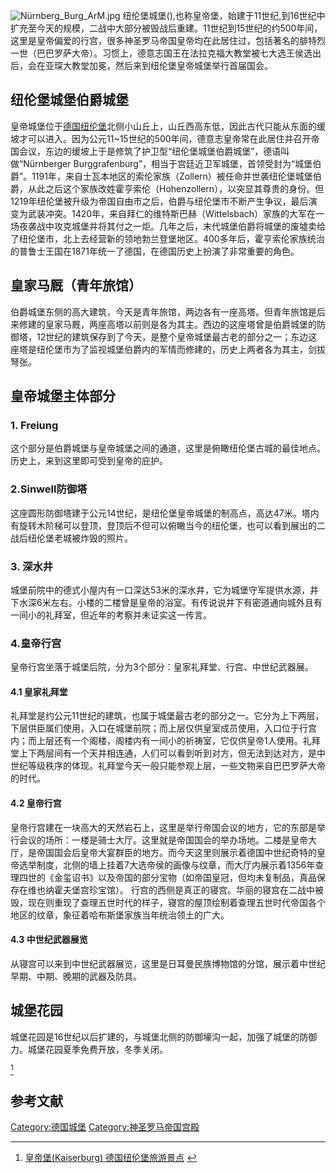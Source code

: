 {{Copy edit|time=2021-05-21T00:19:19+00:00}}
{{coord|49|27|28|N|11|04|33|E|region:DE-BY_type:landmark|display=title}}
[[Image:Nürnberg_Burg_ArM.jpg|thumb]]
纽伦堡城堡({{lang-de|Nürnberger Burg}}),也称皇帝堡，始建于11世纪,到16世纪中扩充至今天的规模，二战中大部分被毁战后重建。11世纪到15世纪的约500年间，这里是皇帝偏爱的行宫，很多神圣罗马帝国皇帝均在此居住过，包括著名的腓特烈一世（巴巴罗萨大帝）。习惯上，德意志国王在法拉克福大教堂被七大选王侯选出后，会在亚琛大教堂加冕，然后来到纽伦堡皇帝城堡举行首届国会。

== 纽伦堡城堡伯爵城堡 ==
皇帝城堡位于[[德国|德国]][[纽伦堡|纽伦堡]]北侧小山丘上，山丘西高东低，因此古代只能从东面的缓坡才可以进入。因为公元11~15世纪的500年间，德意志皇帝常在此居住并召开帝国会议，东边的缓坡上于是修筑了护卫型“纽伦堡城堡伯爵城堡”，德语叫做“Nürnberger Burggrafenburg”，相当于宫廷近卫军城堡，首领受封为“城堡伯爵”。1191年，来自士瓦本地区的索伦家族（Zollern）被任命并世袭纽伦堡城堡伯爵，从此之后这个家族改姓霍亨索伦（Hohenzollern），以突显其尊贵的身份。但1219年纽伦堡被升级为帝国自由市之后，伯爵与纽伦堡市不断产生争议，最后演变为武装冲突。1420年，来自拜仁的维特斯巴赫（Wittelsbach）家族的大军在一场夜袭战中攻克城堡并将其付之一炬。几年之后，末代城堡伯爵将城堡的废墟卖给了纽伦堡市，北上去经营新的领地勃兰登堡地区。400多年后，霍亨索伦家族统治的普鲁士王国在1871年统一了德国，在德国历史上扮演了非常重要的角色。

== 皇家马厩（青年旅馆） ==
伯爵城堡东侧的高大建筑，今天是青年旅馆，两边各有一座高塔。但青年旅馆是后来修建的皇家马厩，两座高塔以前则是各为其主。西边的这座塔曾是伯爵城堡的防御塔，12世纪的建筑保存到了今天，是整个皇帝城堡最古老的部分之一；东边这座塔是纽伦堡市为了监视城堡伯爵内的军情而修建的，历史上两者各为其主，剑拔弩张。

== 皇帝城堡主体部分 ==
=== 1. Freiung ===
这个部分是伯爵城堡与皇帝城堡之间的通道，这里是俯瞰纽伦堡古城的最佳地点。历史上，来到这里即可受到皇帝的庇护。

=== 2.Sinwell防御塔 ===
这座圆形防御塔建于公元14世纪，是纽伦堡皇帝城堡的制高点，高达47米。塔内有旋转木阶梯可以登顶，登顶后不但可以俯瞰当今的纽伦堡，也可以看到展出的二战后纽伦堡老城被炸毁的照片。

=== 3. 深水井 ===
城堡前院中的德式小屋内有一口深达53米的深水井，它为城堡守军提供水源，井下水深6米左右。小楼的二楼曾是皇帝的浴室。有传说说井下有密道通向城外且有一间小的礼拜室，但近年的考察并未证实这一传言。

=== 4.皇帝行宫 ===
皇帝行宫坐落于城堡后院，分为3个部分：皇家礼拜堂、行宫、中世纪武器展。
==== 4.1 皇家礼拜堂 ====
礼拜堂是约公元11世纪的建筑，也属于城堡最古老的部分之一。它分为上下两层，下层供臣属们使用，入口在城堡前院；而上层仅供皇室成员使用，入口位于行宫内；而上层还有一个阁楼，阁楼内有一间小的祈祷室，它仅供皇帝1人使用。礼拜堂上下两层间有一个天井相连通，人们可以看到听到对方，但无法到达对方，是中世纪等级秩序的体现。礼拜堂今天一般只能参观上层，一些文物来自巴巴罗萨大帝的时代。
==== 4.2 皇帝行宫 ====
皇帝行宫建在一块高大的天然岩石上，这里是举行帝国会议的地方，它的东部是举行会议的场所：一楼是骑士大厅。这里就是帝国国会的举办场地。二楼是皇帝大厅，是帝国国会后皇帝大宴群臣的地方。而今天这里则展示着德国中世纪奇特的皇帝选举制度，北侧的墙上挂着7大选帝侯的画像与纹章，而大厅内展示着1356年查理四世的《金玺诏书》以及帝国的部分宝物（如帝国皇冠，但均未复制品，真品保存在维也纳霍夫堡宫珍宝馆）。
行宫的西侧是真正的寝宫。华丽的寝宫在二战中被毁，现在则重现了查理五世时代的样子，寝宫的屋顶绘制着查理五世时代帝国各个地区的纹章，象征着哈布斯堡家族当年统治领土的广大。
==== 4.3 中世纪武器展览 ====
从寝宫可以来到中世纪武器展览，这里是日耳曼民族博物馆的分馆，展示着中世纪早期、中期、晚期的武器及防具。

== 城堡花园 ==
城堡花园是16世纪以后扩建的，与城堡北侧的防御壕沟一起，加强了城堡的防御力。城堡花园夏季免费开放，冬季关闭。



<ref>[http://www.yoyv.com/oci_attractiondetail/43_406.html 皇帝堡(Kaiserburg)  德国纽伦堡旅游景点] {{webarchive|url=https://web.archive.org/web/20090619072203/http://www.yoyv.com/oci_attractiondetail/43_406.html |date=2009-06-19 }}</ref>
==参考文献==
<div class="references-small">
<references></references>
</div>
{{Authority control}}
[[Category:德国城堡|Category:德国城堡]]
[[Category:神圣罗马帝国宫殿|Category:神圣罗马帝国宫殿]]